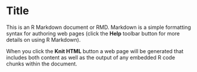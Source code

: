 Title
========================================================

This is an R Markdown document or RMD. Markdown is a simple formatting syntax for authoring web pages (click the **Help** toolbar button for more details on using R Markdown).







When you click the **Knit HTML** button a web page will be generated that includes both content as well as the output of any embedded R code chunks within the document.